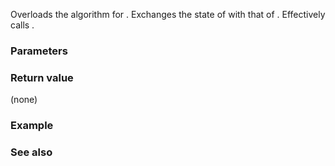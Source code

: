 {{title|swap{{petty|(std::move_only_function)}}}}
{{cpp/utility/functional/move_only_function/navbar}}
{{ddcl|since=c++23|
friend void swap( std::move_only_function&amp; lhs, std::move_only_function&amp; rhs ) noexcept;
}}

Overloads the {{lc|std::swap}} algorithm for {{lc|std::move_only_function}}. Exchanges the state of {{c|lhs}} with that of {{c|rhs}}. Effectively calls {{c|lhs.swap(rhs)}}.

{{cpp/hidden friend|{{tt|std::move_only_function&lt;FunctionType&gt;}}}}

===Parameters===
{{par begin}}
{{par|lhs, rhs|{{tt|std::move_only_function}} objects whose states to swap}}
{{par end}}

===Return value===
(none)

===Example===
{{example
|code=
#include &lt;concepts&gt;
#include &lt;functional&gt;
#include &lt;iostream&gt;

void foo(const char* str, int x)
{
    std::cout &lt;&lt; "foo(\"" &lt;&lt; str &lt;&lt; "\", " &lt;&lt; x &lt;&lt; ")\n";
}

void bar(const char* str, int x)
{
    std::cout &lt;&lt; "bar(\"" &lt;&lt; str &lt;&lt; "\", " &lt;&lt; x &lt;&lt; ")\n";
}

int main()
{
    std::move_only_function&lt;void(const char*, int) const&gt; f1{foo};
    std::move_only_function&lt;void(const char*, int) const&gt; f2{bar};

    f1("f1", 1);
    f2("f2", 2);

    std::cout &lt;&lt; "std::ranges::swap(f1, f2);\n";
    std::ranges::swap(f1, f2); // finds the hidden friend

    f1("f1", 1);
    f2("f2", 2);
}
|output=
foo("f1", 1)
bar("f2", 2)
std::ranges::swap(f1, f2);
bar("f1", 1)
foo("f2", 2)
}}

===See also===
{{dsc begin}}
{{dsc inc|cpp/utility/functional/move_only_function/dsc swap}}
{{dsc inc|cpp/utility/functional/function/dsc swap2}}
{{dsc end}}

{{langlinks|de|es|fr|it|ja|pt|ru|zh}}